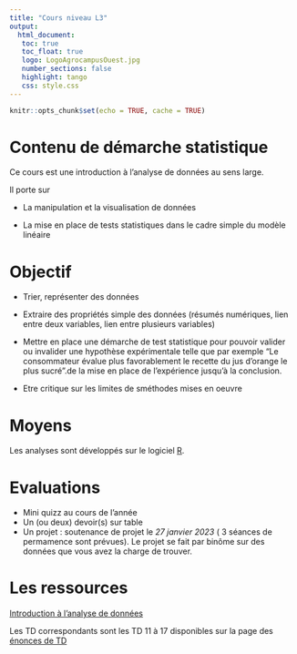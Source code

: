 ```yaml
---
title: "Cours niveau L3"
output: 
  html_document:
   toc: true
   toc_float: true
   logo: LogoAgrocampusOuest.jpg
   number_sections: false
   highlight: tango
   css: style.css
---
```





```r
knitr::opts_chunk$set(echo = TRUE, cache = TRUE)
```

# Contenu de démarche statistique 

Ce cours est une introduction à l'analyse de données au sens large. 

Il porte sur 

* La manipulation et la visualisation de données

* La mise en place de tests statistiques dans le cadre simple du modèle linéaire


# Objectif 

* Trier, représenter des données

* Extraire des propriétés simple des données (résumés numériques, lien entre deux variables, lien entre plusieurs variables)

* Mettre en place une démarche de test statistique pour pouvoir valider ou invalider une hypothèse expérimentale telle que par exemple "Le consommateur évalue plus favorablement le recette du jus d'orange le plus sucré".de la mise en place de l'expérience jusqu'à la conclusion.

* Etre critique sur les limites de sméthodes mises en oeuvre

# Moyens 

Les analyses sont développés sur le logiciel [R](https://www.r-project.org/).  

# Evaluations

* Mini quizz au cours de l'année
* Un (ou deux) devoir(s) sur table 
* Un projet : soutenance de projet le *27 janvier 2023* ( 3 séances de permamence sont prévues). Le projet se fait par binôme sur des données que vous avez la charge de trouver.



# Les ressources


[Introduction à l'analyse de données](http://marieetienne.github.io/demarche_stat_partie2/_presentation/data.html)


<!-- - [Régression multiple](http://marieetienne.github.io/demarche_stat_partie2/_presentation/regression.html) -->

<!-- - [Analyse de la variance à deux facteurs](http://marieetienne.github.io/demarche_stat_partie2/_presentation/anova2.html) -->

<!-- - [Analyse en composantes principales](http://marieetienne.github.io/demarche_stat_partie2/_presentation/acp.html) -->

<!-- - [Plan d'expérience](http://marieetienne.github.io/demarche_stat_partie2/_presentation/plan_exp.html) -->


Les  TD correspondants sont les TD 11 à 17 disponibles sur la page des [énonces de TD](https://marieetienne.github.io/demarche_statistique_AAgro/)
